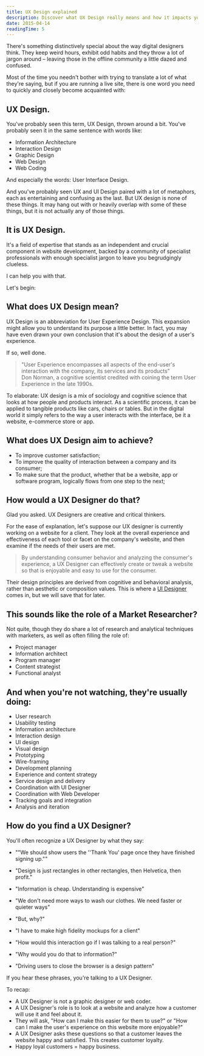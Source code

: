 ```yaml
---
title: UX Design explained
description: Discover what UX Design really means and how it impacts your business. Learn about the role of UX designers, their key responsibilities, and how they improve customer satisfaction through user-centered design.
date: 2015-04-14
readingTime: 5
---
```


There's something distinctively special about the way digital designers think. They keep weird hours, exhibit odd habits and they throw a lot of jargon around – leaving those in the offline community a little dazed and confused.

Most of the time you needn't bother with trying to translate a lot of what they're saying, but if you are running a live site, there is one word you need to quickly and closely become acquainted with:

## UX Design.

You've probably seen this term, UX Design, thrown around a bit. You've probably seen it in the same sentence with words like:
- Information Architecture
- Interaction Design
- Graphic Design
- Web Design
- Web Coding

And especially the words: User Interface Design.

And you've probably seen UX and UI Design paired with a lot of metaphors, each as entertaining and confusing as the last. But UX design is none of these things. It may hang out with or heavily overlap with some of these things, but it is not actually any of those things.

## It is UX Design.

It's a field of expertise that stands as an independent and crucial component in website development, backed by a community of specialist professionals with enough specialist jargon to leave you begrudgingly clueless.

I can help you with that.

Let's begin:

## What does UX Design mean?

UX Design is an abbreviation for User Experience Design. This expansion might allow you to understand its purpose a little better. In fact, you may have even drawn your own conclusion that it's about the design of a user's experience.

If so, well done.

>"User Experience encompasses all aspects of the end-user's interaction with the company, its services and its products"<br />Don Norman, a cognitive scientist credited with coining the term User Experience in the late 1990s.

To elaborate: UX design is a mix of sociology and cognitive science that looks at how people and products interact. As a scientific process, it can be applied to tangible products like cars, chairs or tables. But in the digital world it simply refers to the way a user interacts with the interface, be it a website, e-commerce store or app.

## What does UX Design aim to achieve?

- To improve customer satisfaction;
- To improve the quality of interaction between a company and its consumer;
- To make sure that the product, whether that be a website, app or software program, logically flows from one step to the next;

## How would a UX Designer do that?

Glad you asked. UX Designers are creative and critical thinkers.

For the ease of explanation, let's suppose our UX designer is currently working on a website for a client. They look at the overall experience and effectiveness of each tool or facet on the company's website, and then examine if the needs of their users are met.

>By understanding consumer behavior and analyzing the consumer's experience, a UX Designer can effectively create or tweak a website so that is enjoyable and easy to use for the consumer.

Their design principles are derived from cognitive and behavioral analysis, rather than aesthetic or composition values. This is where a <a href="/lost-in-an-online-world-understanding-ui-design/">UI Designer</a> comes in, but we will save that for later.

## This sounds like the role of a Market Researcher?

Not quite, though they do share a lot of research and analytical techniques with marketers, as well as often filling the role of:

- Project manager
- Information architect
- Program manager
- Content strategist
- Functional analyst

## And when you're not watching, they're usually doing:

  * User research
  * Usability testing
  * Information architecture
  * Interaction design
  * UI design
  * Visual design
  * Prototyping
  * Wire-framing
  * Development planning
  * Experience and content strategy
  * Service design and delivery
  * Coordination with UI Designer
  * Coordination with Web Developer
  * Tracking goals and integration
  * Analysis and iteration

## How do you find a UX Designer?

You'll often recognize a UX Designer by what they say:

- ""We should show users the ''Thank You' page once they have finished signing up.""

- "Design is just rectangles in other rectangles, then Helvetica, then profit."

- "Information is cheap. Understanding is expensive"

- "We don't need more ways to wash our clothes. We need faster or quieter ways"

- "But, why?"

- "I have to make high fidelity mockups for a client"

- "How would this interaction go if I was talking to a real person?"

- "Why would you do that to information?"

- "Driving users to close the browser is a design pattern"

If you hear these phrases, you're talking to a UX Designer.

To recap:

- A UX Designer is not a graphic designer or web coder.
- A UX Designer's role is to look at a website and analyze how a customer will use it and feel about it.
- They will ask, "How can I make this easier for them to use?" or "How can I make the user's experience on this website more enjoyable?"
- A UX Designer asks these questions so that a customer leaves the website happy and satisfied. This creates customer loyalty.
- Happy loyal customers = happy business.